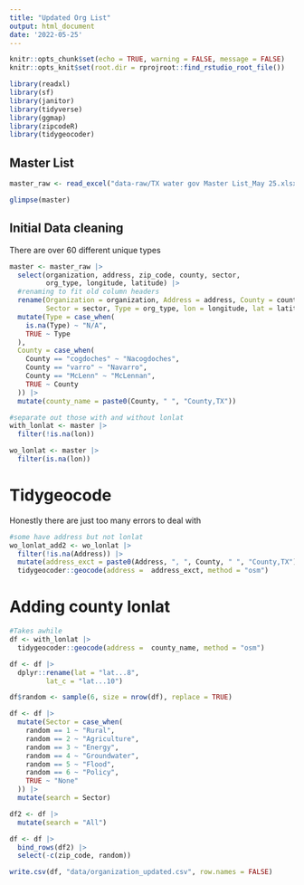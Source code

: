 ```yaml
---
title: "Updated Org List"
output: html_document
date: '2022-05-25'
---
```


```r
knitr::opts_chunk$set(echo = TRUE, warning = FALSE, message = FALSE)
knitr::opts_knit$set(root.dir = rprojroot::find_rstudio_root_file())

library(readxl)
library(sf)
library(janitor)
library(tidyverse)
library(ggmap)
library(zipcodeR)
library(tidygeocoder)
```

## Master List
```r
master_raw <- read_excel("data-raw/TX water gov Master List_May 25.xlsx")

glimpse(master)
```
## Initial Data cleaning

There are over 60 different unique types 

```r
master <- master_raw |> 
  select(organization, address, zip_code, county, sector,
         org_type, longitude, latitude) |> 
  #renaming to fit old column headers 
  rename(Organization = organization, Address = address, County = county, 
         Sector = sector, Type = org_type, lon = longitude, lat = latitude) |> 
  mutate(Type = case_when(
    is.na(Type) ~ "N/A",
    TRUE ~ Type
  ),
  County = case_when(
    County == "cogdoches" ~ "Nacogdoches",
    County == "varro" ~ "Navarro", 
    County == "McLenn" ~ "McLennan",
    TRUE ~ County
  )) |> 
  mutate(county_name = paste0(County, " ", "County,TX"))

#separate out those with and without lonlat 
with_lonlat <- master |> 
  filter(!is.na(lon))

wo_lonlat <- master |> 
  filter(is.na(lon))

```

# Tidygeocode 

Honestly there are just too many errors to deal with 

```r

#some have address but not lonlat 
wo_lonlat_add2 <- wo_lonlat |> 
  filter(!is.na(Address)) |> 
  mutate(address_exct = paste0(Address, ", ", County, " ", "County,TX")) |> 
  tidygeocoder::geocode(address =  address_exct, method = "osm")


```


# Adding county lonlat

```r


#Takes awhile 
df <- with_lonlat |> 
  tidygeocoder::geocode(address =  county_name, method = "osm") 

df <- df |> 
  dplyr::rename(lat = "lat...8",
         lat_c = "lat...10")

df$random <- sample(6, size = nrow(df), replace = TRUE)

df <- df |> 
  mutate(Sector = case_when(
    random == 1 ~ "Rural",
    random == 2 ~ "Agriculture",
    random == 3 ~ "Energy",
    random == 4 ~ "Groundwater", 
    random == 5 ~ "Flood",
    random == 6 ~ "Policy", 
    TRUE ~ "None"
  )) |> 
  mutate(search = Sector)

df2 <- df |> 
  mutate(search = "All")

df <- df |> 
  bind_rows(df2) |> 
  select(-c(zip_code, random))

```


```r

write.csv(df, "data/organization_updated.csv", row.names = FALSE)

```